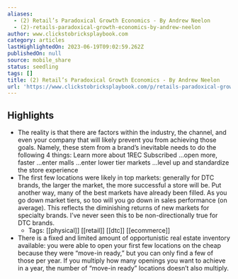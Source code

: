```yaml
---
aliases:
  - (2) Retail’s Paradoxical Growth Economics - By Andrew Neelon
  - (2)-retails-paradoxical-growth-economics-by-andrew-neelon
author: www.clickstobricksplaybook.com
category: articles
lastHighlightedOn: 2023-06-19T09:02:59.262Z
publishedOn: null
source: mobile_share
status: seedling
tags: []
title: (2) Retail’s Paradoxical Growth Economics - By Andrew Neelon
url: 'https://www.clickstobricksplaybook.com/p/retails-paradoxical-growth-economics'
---
```

## Highlights

- The reality is that there are factors within the industry, the channel, and even your company that will likely prevent you from achieving those goals. Namely, these stem from a brand’s inevitable needs to do the following 4 things:
  Learn more about 1REC
  Subscribed
  …open more, faster
  …enter malls
  …enter lower tier markets
  …level up and standardize the store experience
- The first few locations were likely in top markets: generally for DTC brands, the larger the market, the more successful a store will be. Put another way, many of the best markets have already been filled. As you go down market tiers, so too will you go down in sales performance (on average). This reflects the diminishing returns of new markets for specialty brands. I’ve never seen this to be non-directionally true for DTC brands.
    - Tags: [[physical]] [[retail]] [[dtc]] [[ecommerce]]
- There is a fixed and limited amount of opportunistic real estate inventory available: you were able to open your first few locations on the cheap because they were “move-in ready,” but you can only find a few of those per year. If you multiply how many openings you want to achieve in a year, the number of “move-in ready” locations doesn’t also multiply.
